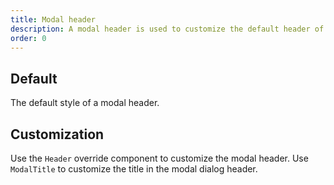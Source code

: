 ```yaml
---
title: Modal header
description: A modal header is used to customize the default header of a modal dialog.
order: 0
---
```



## Default

The default style of a modal header.

<Example Component={ModalHeaderDefault} packageName="@atlaskit/modal-dialog" />

## Customization

Use the `Header` override component to customize the modal header.
Use `ModalTitle` to customize the title in the modal dialog header.

<Example Component={ModalHeaderCustom} packageName="@atlaskit/modal-dialog" />
